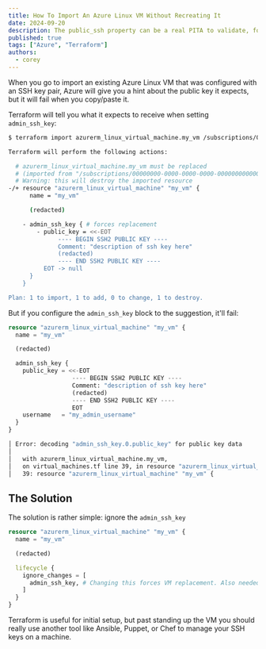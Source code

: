 ```yaml
---
title: How To Import An Azure Linux VM Without Recreating It
date: 2024-09-20
description: The public_ssh property can be a real PITA to validate, forcing you to recreate the VM if you try to import it.
published: true
tags: ["Azure", "Terraform"]
authors:
  - corey
---
```


When you go to import an existing Azure Linux VM that was configured with an SSH key pair, Azure will give you a hint about the public key it expects, but it will fail when you copy/paste it.

Terraform will tell you what it expects to receive when setting `admin_ssh_key`:
```bash title="What Terraform expects for the admin_ssh_key block"
$ terraform import azurerm_linux_virtual_machine.my_vm /subscriptions/00000000-0000-0000-0000-000000000000/resourceGroups/my_resource_group/providers/Microsoft.Compute/virtualMachines/my_vm

Terraform will perform the following actions:

  # azurerm_linux_virtual_machine.my_vm must be replaced
  # (imported from "/subscriptions/00000000-0000-0000-0000-000000000000/resourceGroups/my_resource_group/providers/Microsoft.Compute/virtualMachines/my_vm")
  # Warning: this will destroy the imported resource
-/+ resource "azurerm_linux_virtual_machine" "my_vm" {
      name = "my_vm"

      (redacted)

    - admin_ssh_key { # forces replacement
        - public_key = <<-EOT
              ---- BEGIN SSH2 PUBLIC KEY ----
              Comment: "description of ssh key here"
              (redacted)
              ---- END SSH2 PUBLIC KEY ----
          EOT -> null
      }
    }

Plan: 1 to import, 1 to add, 0 to change, 1 to destroy.
```

But if you configure the `admin_ssh_key` block to the suggestion, it'll fail:
```terraform title="Try the suggested admin_ssh_key block"
resource "azurerm_linux_virtual_machine" "my_vm" {
  name = "my_vm"

  (redacted)

  admin_ssh_key {
    public_key = <<-EOT
                  ---- BEGIN SSH2 PUBLIC KEY ----
                  Comment: "description of ssh key here"
                  (redacted)
                  ---- END SSH2 PUBLIC KEY ----
                  EOT
    username   = "my_admin_username"
  }
}
```
```bash title="Error: decoding admin_ssh_key.0.public_key for public key data"
│ Error: decoding "admin_ssh_key.0.public_key" for public key data
│
│   with azurerm_linux_virtual_machine.my_vm,
│   on virtual_machines.tf line 39, in resource "azurerm_linux_virtual_machine" "my_vm":
│   39: resource "azurerm_linux_virtual_machine" "my_vm" {
```

## The Solution
The solution is rather simple: ignore the `admin_ssh_key`
```terraform title="Ignore the admin_ssh_key"
resource "azurerm_linux_virtual_machine" "my_vm" {
  name = "my_vm"

  (redacted)

  lifecycle {
    ignore_changes = [
      admin_ssh_key, # Changing this forces VM replacement. Also needed to import the VM into Terraform
    ]
  }
}
```

Terraform is useful for initial setup, but past standing up the VM you should really use another tool like Ansible, Puppet, or Chef to manage your SSH keys on a machine.
